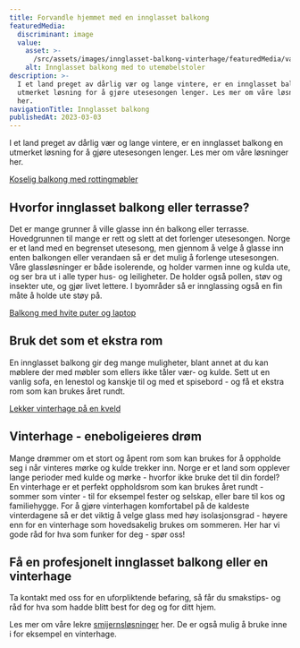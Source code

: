 ```yaml
---
title: Forvandle hjemmet med en innglasset balkong
featuredMedia:
  discriminant: image
  value:
    asset: >-
      /src/assets/images/innglasset-balkong-vinterhage/featuredMedia/value/asset.jpg
    alt: Innglasset balkong med to utemøbelstoler
description: >-
  I et land preget av dårlig vær og lange vintere, er en innglasset balkong en
  utmerket løsning for å gjøre utesesongen lenger. Les mer om våre løsninger
  her.
navigationTitle: Innglasset balkong
publishedAt: 2023-03-03
---
```


I et land preget av dårlig vær og lange vintere, er en innglasset balkong en utmerket løsning for å gjøre utesesongen lenger. Les mer om våre løsninger her.

[Koselig balkong med rottingmøbler](https://cdn.sanity.io/images/csbn9wp4/transformed-data/f1c67e3bf20cd09fb364f8c0d1bc4be9d06372b2-5000x3000.jpg)

## Hvorfor innglasset balkong eller terrasse?

Det er mange grunner å ville glasse inn én balkong eller terrasse. Hovedgrunnen til mange er rett og slett at det forlenger utesesongen. Norge er et land med en begrenset utesesong, men gjennom å velge å glasse inn enten balkongen eller verandaen så er det mulig å forlenge utesesongen. Våre glassløsninger er både isolerende, og holder varmen inne og kulda ute, og ser bra ut i alle typer hus- og leiligheter. De holder også pollen, støv og insekter ute, og gjør livet lettere. I byområder så er innglassing også en fin måte å holde ute støy på.

[Balkong med hvite puter og laptop](https://cdn.sanity.io/images/csbn9wp4/transformed-data/d37af17df7cf955ff46faba34ee79199668fa1df-5000x3000.jpg)

## Bruk det som et ekstra rom

En innglasset balkong gir deg mange muligheter, blant annet at du kan møblere der med møbler som ellers ikke tåler vær- og kulde. Sett ut en vanlig sofa, en lenestol og kanskje til og med et spisebord - og få et ekstra rom som kan brukes året rundt.

[Lekker vinterhage på en kveld](https://cdn.sanity.io/images/csbn9wp4/transformed-data/efc87f85ff5d9cce2dbbad2c3e4745901cda57c8-5000x3000.jpg)

## Vinterhage - eneboligeieres drøm

Mange drømmer om et stort og åpent rom som kan brukes for å oppholde seg i når vinteres mørke og kulde trekker inn. Norge er et land som opplever lange perioder med kulde og mørke - hvorfor ikke bruke det til din fordel? En vinterhage er et perfekt oppholdsrom som kan brukes året rundt - sommer som vinter - til for eksempel fester og selskap, eller bare til kos og familiehygge. For å gjøre vinterhagen komfortabel på de kaldeste vinterdagene så er det viktig å velge glass med høy isolasjonsgrad - høyere enn for en vinterhage som hovedsakelig brukes om sommeren. Her har vi gode råd for hva som funker for deg - spør oss!

## Få en profesjonelt innglasset balkong eller en vinterhage

Ta kontakt med oss for en uforpliktende befaring, så får du smakstips- og råd for hva som hadde blitt best for deg og for ditt hjem.

Les mer om våre lekre [smijernsløsninger](/smijernsdor) her. De er også mulig å bruke inne i for eksempel en vinterhage.

